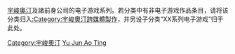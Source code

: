 [[宇峻奧汀|宇峻奧汀]]及諸前身公司的电子游戏系列。若分类中有非电子游戏作品条目，请将该分类归入[[:Category:宇峻奧汀跨媒體製作|:Category:宇峻奧汀跨媒體製作]]，并另设子分类“XX系列电子游戏”归于此处。

[[Category:宇峻奧汀|Category:宇峻奧汀]]
[[Category:各公司电子游戏系列|Yu Jun Ao Ting]]